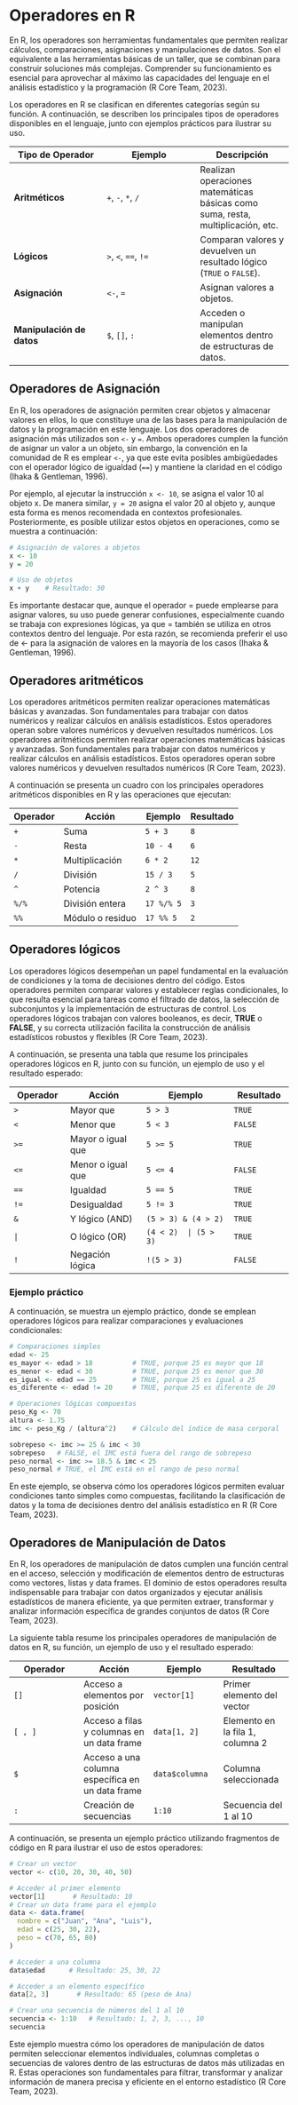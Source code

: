 # Operadores en R

En R, los operadores son herramientas fundamentales que permiten realizar cálculos, comparaciones, asignaciones y manipulaciones de datos. Son el equivalente a las herramientas básicas de un taller, que se combinan para construir soluciones más complejas. Comprender su funcionamiento es esencial para aprovechar al máximo las capacidades del lenguaje en el análisis estadístico y la programación (R Core Team, 2023).

Los operadores en R se clasifican en diferentes categorías según su función. A continuación, se describen los principales tipos de operadores disponibles en el lenguaje, junto con ejemplos prácticos para ilustrar su uso.

| **Tipo de Operador** | **Ejemplo** | **Descripción** |
|------------------------|------------------------|------------------------|
| **Aritméticos** | `+`, `-`, `*`, `/` | Realizan operaciones matemáticas básicas como suma, resta, multiplicación, etc. |
| **Lógicos** | `>`, `<`, `==`, `!=` | Comparan valores y devuelven un resultado lógico (`TRUE` o `FALSE`). |
| **Asignación** | `<-`, `=` | Asignan valores a objetos. |
| **Manipulación de datos** | `$`, `[]`, `:` | Acceden o manipulan elementos dentro de estructuras de datos. |

## Operadores de Asignación

En R, los operadores de asignación permiten crear objetos y almacenar valores en ellos, lo que constituye una de las bases para la manipulación de datos y la programación en este lenguaje. Los dos operadores de asignación más utilizados son `<-` y `=`. Ambos operadores cumplen la función de asignar un valor a un objeto, sin embargo, la convención en la comunidad de R es emplear `<-`, ya que este evita posibles ambigüedades con el operador lógico de igualdad (`==`) y mantiene la claridad en el código (Ihaka & Gentleman, 1996).

Por ejemplo, al ejecutar la instrucción `x <- 10`, se asigna el valor 10 al objeto x. De manera similar, `y = 20` asigna el valor 20 al objeto y, aunque esta forma es menos recomendada en contextos profesionales. Posteriormente, es posible utilizar estos objetos en operaciones, como se muestra a continuación:

```r
# Asignación de valores a objetos
x <- 10          
y = 20           

# Uso de objetos
x + y    # Resultado: 30

```

Es importante destacar que, aunque el operador = puede emplearse para asignar valores, su uso puede generar confusiones, especialmente cuando se trabaja con expresiones lógicas, ya que = también se utiliza en otros contextos dentro del lenguaje. Por esta razón, se recomienda preferir el uso de \<- para la asignación de valores en la mayoría de los casos (Ihaka & Gentleman, 1996).

## Operadores aritméticos

Los operadores aritméticos permiten realizar operaciones matemáticas básicas y avanzadas. Son fundamentales para trabajar con datos numéricos y realizar cálculos en análisis estadísticos. Estos operadores operan sobre valores numéricos y devuelven resultados numéricos. Los operadores aritméticos permiten realizar operaciones matemáticas básicas y avanzadas. Son fundamentales para trabajar con datos numéricos y realizar cálculos en análisis estadísticos. Estos operadores operan sobre valores numéricos y devuelven resultados numéricos (R Core Team, 2023).

A continuación se presenta un cuadro con los principales operadores aritméticos disponibles en R y las operaciones que ejecutan:

| **Operador** | **Acción**       | **Ejemplo** | **Resultado** |
|--------------|------------------|-------------|---------------|
| `+`          | Suma             | `5 + 3`     | `8`           |
| `-`          | Resta            | `10 - 4`    | `6`           |
| `*`          | Multiplicación   | `6 * 2`     | `12`          |
| `/`          | División         | `15 / 3`    | `5`           |
| `^`          | Potencia         | `2 ^ 3`     | `8`           |
| `%/%`        | División entera  | `17 %/% 5`  | `3`           |
| `%%`         | Módulo o residuo | `17 %% 5`   | `2`           |

## Operadores lógicos

Los operadores lógicos desempeñan un papel fundamental en la evaluación de condiciones y la toma de decisiones dentro del código. Estos operadores permiten comparar valores y establecer reglas condicionales, lo que resulta esencial para tareas como el filtrado de datos, la selección de subconjuntos y la implementación de estructuras de control. Los operadores lógicos trabajan con valores booleanos, es decir, **TRUE** o **FALSE**, y su correcta utilización facilita la construcción de análisis estadísticos robustos y flexibles (R Core Team, 2023).

A continuación, se presenta una tabla que resume los principales operadores lógicos en R, junto con su función, un ejemplo de uso y el resultado esperado:

| **Operador** | **Acción**        | **Ejemplo**          | **Resultado** |
|--------------|-------------------|----------------------|---------------|
| `>`          | Mayor que         | `5 > 3`              | `TRUE`        |
| `<`          | Menor que         | `5 < 3`              | `FALSE`       |
| `>=`         | Mayor o igual que | `5 >= 5`             | `TRUE`        |
| `<=`         | Menor o igual que | `5 <= 4`             | `FALSE`       |
| `==`         | Igualdad          | `5 == 5`             | `TRUE`        |
| `!=`         | Desigualdad       | `5 != 3`             | `TRUE`        |
| `&`          | Y lógico (AND)    | `(5 > 3) & (4 > 2)`  | `TRUE`        |
| `|`          | O lógico (OR)     | `(4 < 2)  | (5 > 3)` | `TRUE`        |
| `!`          | Negación lógica   | `!(5 > 3)`           | `FALSE`       |

### Ejemplo práctico

A continuación, se muestra un ejemplo práctico, donde se emplean operadores lógicos para realizar comparaciones y evaluaciones condicionales:

```r
# Comparaciones simples
edad <- 25
es_mayor <- edad > 18          # TRUE, porque 25 es mayor que 18
es_menor <- edad < 30          # TRUE, porque 25 es menor que 30
es_igual <- edad == 25         # TRUE, porque 25 es igual a 25
es_diferente <- edad != 20     # TRUE, porque 25 es diferente de 20

# Operaciones lógicas compuestas
peso_Kg <- 70
altura <- 1.75
imc <- peso_Kg / (altura^2)    # Cálculo del índice de masa corporal

sobrepeso <- imc >= 25 & imc < 30      
sobrepeso   # FALSE, el IMC está fuera del rango de sobrepeso
peso_normal <- imc >= 18.5 & imc < 25  
peso_normal # TRUE, el IMC está en el rango de peso normal
```

En este ejemplo, se observa cómo los operadores lógicos permiten evaluar condiciones tanto simples como compuestas, facilitando la clasificación de datos y la toma de decisiones dentro del análisis estadístico en R (R Core Team, 2023).

## Operadores de Manipulación de Datos

En R, los operadores de manipulación de datos cumplen una función central en el acceso, selección y modificación de elementos dentro de estructuras como vectores, listas y data frames. El dominio de estos operadores resulta indispensable para trabajar con datos organizados y ejecutar análisis estadísticos de manera eficiente, ya que permiten extraer, transformar y analizar información específica de grandes conjuntos de datos (R Core Team, 2023).

La siguiente tabla resume los principales operadores de manipulación de datos en R, su función, un ejemplo de uso y el resultado esperado:

| **Operador** | **Acción** | **Ejemplo** | **Resultado** |
|------------------|------------------|------------------|------------------|
| `[]` | Acceso a elementos por posición | `vector[1]` | Primer elemento del vector |
| `[ , ]` | Acceso a filas y columnas en un data frame | `data[1, 2]` | Elemento en la fila 1, columna 2 |
| `$` | Acceso a una columna específica en un data frame | `data$columna` | Columna seleccionada |
| `:` | Creación de secuencias | `1:10` | Secuencia del 1 al 10 |

A continuación, se presenta un ejemplo práctico utilizando fragmentos de código en R para ilustrar el uso de estos operadores:

```r
# Crear un vector
vector <- c(10, 20, 30, 40, 50)

# Acceder al primer elemento
vector[1]       # Resultado: 10
# Crear un data frame para el ejemplo
data <- data.frame(
  nombre = c("Juan", "Ana", "Luis"),
  edad = c(25, 30, 22),
  peso = c(70, 65, 80)
)

# Acceder a una columna
data$edad      # Resultado: 25, 30, 22

# Acceder a un elemento específico
data[2, 3]       # Resultado: 65 (peso de Ana)

# Crear una secuencia de números del 1 al 10
secuencia <- 1:10   # Resultado: 1, 2, 3, ..., 10               
secuencia
```

Este ejemplo muestra cómo los operadores de manipulación de datos permiten seleccionar elementos individuales, columnas completas o secuencias de valores dentro de las estructuras de datos más utilizadas en R. Estas operaciones son fundamentales para filtrar, transformar y analizar información de manera precisa y eficiente en el entorno estadístico (R Core Team, 2023).
